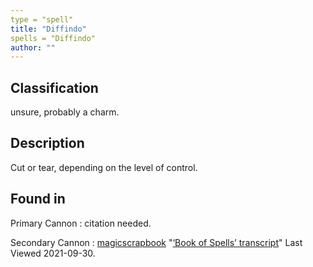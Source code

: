 ```yaml
---
type = "spell"
title: "Diffindo"
spells = "Diffindo"
author: ""
---
```


## Classification

unsure, probably a charm.

## Description

Cut or tear, depending on the level of control.

## Found in

Primary Cannon
:   citation needed.

Secondary Cannon
:   [magicscrapbook](https://magicscrapbook.tumblr.com/)
    "[‘Book of Spells’ transcript](https://magicscrapbook.tumblr.com/post/162085200042/book-of-spells-transcript)"
    Last Viewed 2021-09-30.
